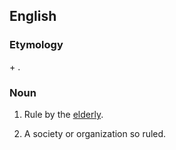 ==English==

===Etymology===
{{etyl|grc|en}} {{term|γέρων||old man|tr=géros|lang=grc}} + {{term|-archy}}.

===Noun===
{{en-noun|geriarchies|-}}

# {{context|rare|uncountable}} Rule by the [[elderly]].
# {{context|rare|countable}} A society or organization so ruled.